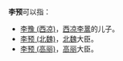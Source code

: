 '''李预'''可以指：
* [[李豫_(西凉)|李豫 (西凉)]]，[[西凉|西凉]][[李暠|李暠]]的儿子。
* [[李预_(北魏)|李预 (北魏)]]，[[北魏|北魏]]大臣。
* [[李预_(高丽)|李预 (高丽)]]，[[高丽|高丽]]大臣。

{{disambig|cat=二字李姓人名消歧义|yu}}